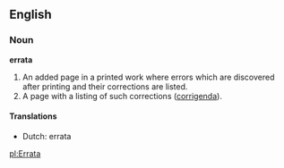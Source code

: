 ==English==
===Noun===
'''errata'''
#An added page in a printed work where errors which are discovered after printing and their corrections are listed.
#A page with a listing of such corrections ([[corrigenda]]).

==== Translations ====
*Dutch: errata

[[pl:Errata]]